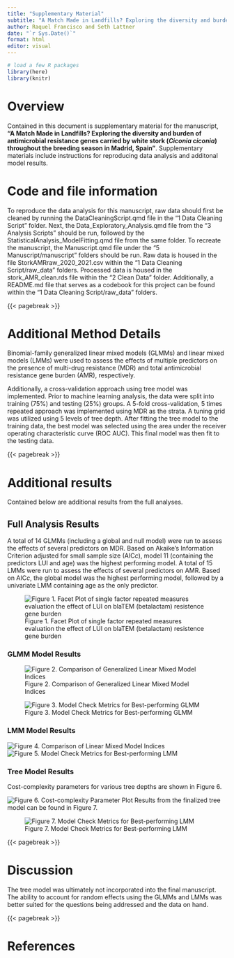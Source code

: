 ```yaml
---
title: "Supplementary Material"
subtitle: "A Match Made in Landfills? Exploring the diversity and burden of antimicrobial resistance genes carried by white stork (Ciconia ciconia) throughout the breeding season in Madrid, Spain"
author: Raquel Francisco and Seth Lattner
date: "`r Sys.Date()`"
format: html
editor: visual
---
```


```r
# load a few R packages
library(here)
library(knitr)
```

# Overview

Contained in this document is supplementary material for the manuscript, **"A Match Made in Landfills? Exploring the diversity and burden of antimicrobial resistance genes carried by white stork (*Ciconia ciconia*) throughout the breeding season in Madrid, Spain"**. Supplementary materials include instructions for reproducing data analysis and additonal model results.

# Code and file information

To reproduce the data analysis for this manuscript, raw data should first be cleaned by running the DataCleaningScript.qmd file in the "1 Data Cleaning Script" folder. Next, the Data_Exploratory_Analysis.qmd file from the "3 Analysis Scripts" should be run, followed by the StatisticalAnalysis_ModelFitting.qmd file from the same folder. To recreate the manuscript, the Manuscript.qmd file under the "5 Manuscript/manuscript" folders should be run. Raw data is housed in the file StorkAMRraw_2020_2021.csv within the "1 Data Cleaning Script/raw_data" folders. Processed data is housed in the stork_AMR_clean.rds file within the "2 Clean Data" folder. Additionally, a README.md file that serves as a codebook for this project can be found within the "1 Data Cleaning Script/raw_data" folders.

{{< pagebreak >}}

# Additional Method Details

Binomial-family generalized linear mixed models (GLMMs) and linear mixed models (LMMs) were used to assess the effects of multiple predictors on the presence of multi-drug resistance (MDR) and total antimicrobial resistance gene burden (AMR), respectively.

Additionally, a cross-validation approach using tree model was implemented. Prior to machine learning analysis, the data were split into training (75%) and testing (25%) groups. A 5-fold cross-validation, 5 times repeated approach was implemented using MDR as the strata. A tuning grid was utilized using 5 levels of tree depth. After fitting the tree model to the training data, the best model was selected using the area under the receiver operating characteristic curve (ROC AUC). This final model was then fit to the testing data.

{{< pagebreak >}}

# Additional results

Contained below are additional results from the full analyses.

## Full Analysis Results

A total of 14 GLMMs (including a global and null model) were run to assess the effects of several predictors on MDR. Based on Akaike's Information Criterion adjusted for small sample size (AIC*c*), model 11 (containing the predictors LUI and age) was the highest performing model. A total of 15 LMMs were run to assess the effects of several predictors on AMR. Based on AIC*c*, the global model was the highest performing model, followed by a univariate LMM containing age as the only predictor.

![Figure 1. Facet Plot of single factor repeated measures evaluation the effect of LUI on blaTEM (betalactam) resistence gene burden](Supplementary_Material_files/facet_plot.png)

### GLMM Model Results

![Figure 2. Comparison of Generalized Linear Mixed Model Indices](Supplementary_Material_files/glmer_indices.png)

![Figure 3. Model Check Metrics for Best-performing GLMM](Supplementary_Material_files/glmer_check.png)

### LMM Model Results

![Figure 4. Comparison of Linear Mixed Model Indices](Supplementary_Material_files/lmer_indices.png) ![Figure 5. Model Check Metrics for Best-performing LMM](Supplementary_Material_files/lmer_check.png)

### Tree Model Results

Cost-complexity parameters for various tree depths are shown in Figure 6.

![Figure 6. Cost-complexity Parameter Plot](Supplementary_Material_files/autoplot.png) Results from the finalized tree model can be found in Figure 7.

![Figure 7. Model Check Metrics for Best-performing LMM](Supplementary_Material_files/rpartplot2.png)

{{< pagebreak >}}

# Discussion

The tree model was ultimately not incorporated into the final manuscript. The ability to account for random effects using the GLMMs and LMMs was better suited for the questions being addressed and the data on hand.

{{< pagebreak >}}

# References
